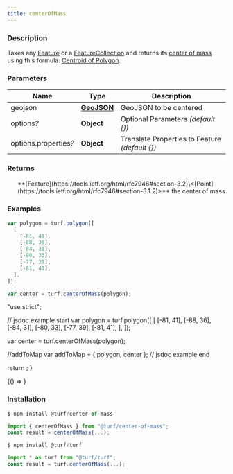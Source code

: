 ```yaml
---
title: centerOfMass
---
```



### Description

Takes any [Feature](https://tools.ietf.org/html/rfc7946#section-3.2) or a [FeatureCollection](https://tools.ietf.org/html/rfc7946#section-3.3) and returns its [center of mass](https://en.wikipedia.org/wiki/Center_of_mass) using this formula: [Centroid of Polygon](https://en.wikipedia.org/wiki/Centroid#Centroid_of_polygon).

### Parameters

| Name                       | Type                                                         | Description                                     |
| -------------------------- | ------------------------------------------------------------ | ----------------------------------------------- |
| geojson                    | **[GeoJSON](https://tools.ietf.org/html/rfc7946#section-3)** | GeoJSON to be centered                          |
| options<i>?</i>            | **Object**                                                   | Optional Parameters _(default \{})_             |
| options.properties<i>?</i> | **Object**                                                   | Translate Properties to Feature _(default \{})_ |

### Returns

<ul>
  **[Feature](https://tools.ietf.org/html/rfc7946#section-3.2)\<[Point](https://tools.ietf.org/html/rfc7946#section-3.1.2)>** the center of mass

</ul>

### Examples

```javascript
var polygon = turf.polygon([
  [
    [-81, 41],
    [-88, 36],
    [-84, 31],
    [-80, 33],
    [-77, 39],
    [-81, 41],
  ],
]);

var center = turf.centerOfMass(polygon);
```

  "use strict";

  // jsdoc example start
  var polygon = turf.polygon([
    [
      [-81, 41],
      [-88, 36],
      [-84, 31],
      [-80, 33],
      [-77, 39],
      [-81, 41],
    ],
  ]);

  var center = turf.centerOfMass(polygon);

  //addToMap
  var addToMap = { polygon, center };
  // jsdoc example end

  return <ExampleMap addToMap={addToMap} />;
}

<!-- prettier-ignore -->
<BrowserOnly>{() => <Map0 />}</BrowserOnly>

### Installation

```javascript
$ npm install @turf/center-of-mass

import { centerOfMass } from "@turf/center-of-mass";
const result = centerOfMass(...);
```

```javascript
$ npm install @turf/turf

import * as turf from "@turf/turf";
const result = turf.centerOfMass(...);
```
